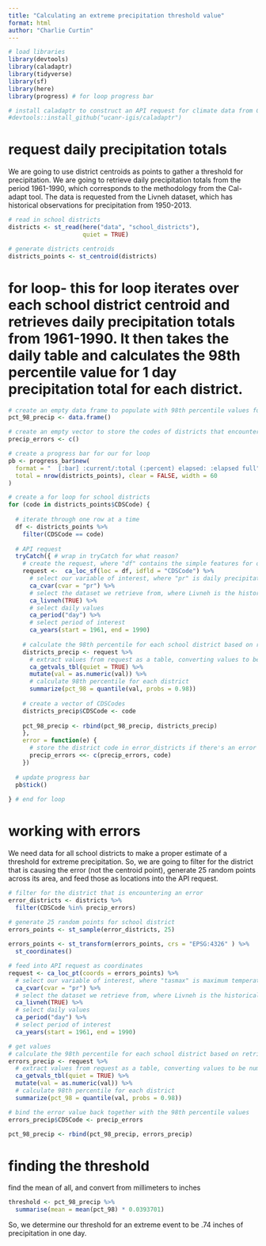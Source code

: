 ```yaml
---
title: "Calculating an extreme precipitation threshold value"
format: html
author: "Charlie Curtin"
---
```


```r
# load libraries
library(devtools)
library(caladaptr)
library(tidyverse)
library(sf)
library(here)
library(progress) # for loop progress bar

# install caladaptr to construct an API request for climate data from Cal-Adapt
#devtools::install_github("ucanr-igis/caladaptr")
```

# request daily precipitation totals

We are going to use district centroids as points to gather a threshold for precipitation. We are going to retrieve daily precipitation totals from the period 1961-1990, which corresponds to the methodology from the Cal-adapt tool. The data is requested from the Livneh dataset, which has historical observations for precipitation from 1950-2013.

```r
# read in school districts
districts <- st_read(here("data", "school_districts"), 
                     quiet = TRUE)

# generate districts centroids
districts_points <- st_centroid(districts)
```

# for loop- this for loop iterates over each school district centroid and retrieves daily precipitation totals from 1961-1990. It then takes the daily table and calculates the 98th percentile value for 1 day precipitation total for each district.

```r
# create an empty data frame to populate with 98th percentile values for precipitation
pct_98_precip <- data.frame()

# create an empty vector to store the codes of districts that encounter an error
precip_errors <- c()

# create a progress bar for our for loop
pb <- progress_bar$new(
  format = "  [:bar] :current/:total (:percent) elapsed: :elapsed full",
  total = nrow(districts_points), clear = FALSE, width = 60
)

# create a for loop for school districts
for (code in districts_points$CDSCode) {
   
  # iterate through one row at a time
  df <- districts_points %>% 
    filter(CDSCode == code)
  
  # API request
  tryCatch({ # wrap in tryCatch for what reason?
    # create the request, where "df" contains the simple features for our locations, and we use "CDSCode" as the unique identifier
    request <-  ca_loc_sf(loc = df, idfld = "CDSCode") %>% 
      # select our variable of interest, where "pr" is daily precipitation total
      ca_cvar(cvar = "pr") %>% 
      # select the dataset we retrieve from, where Livneh is the historical climate observations
      ca_livneh(TRUE) %>% 
      # select daily values
      ca_period("day") %>% 
      # select period of interest
      ca_years(start = 1961, end = 1990)
    
    # calculate the 98th percentile for each school district based on retrieved data
    districts_precip <- request %>% 
      # extract values from request as a table, converting values to be numeric
      ca_getvals_tbl(quiet = TRUE) %>%
      mutate(val = as.numeric(val)) %>% 
      # calculate 98th percentile for each district
      summarize(pct_98 = quantile(val, probs = 0.98))
    
    # create a vector of CDSCodes
    districts_precip$CDSCode <- code
    
    pct_98_precip <- rbind(pct_98_precip, districts_precip)
    },
    error = function(e) {
      # store the district code in error_districts if there's an error
      precip_errors <<- c(precip_errors, code)
    })
  
  # update progress bar
  pb$tick()
  
} # end for loop
```

# working with errors

We need data for all school districts to make a proper estimate of a threshold for extreme precipitation. So, we are going to filter for the district that is causing the error (not the centroid point), generate 25 random points across its area, and feed those as locations into the API request.

```r
# filter for the district that is encountering an error
error_districts <- districts %>% 
  filter(CDSCode %in% precip_errors)

# generate 25 random points for school district
errors_points <- st_sample(error_districts, 25)
  
errors_points <- st_transform(errors_points, crs = "EPSG:4326" ) %>% 
  st_coordinates()

# feed into API request as coordinates
request <- ca_loc_pt(coords = errors_points) %>% 
  # select our variable of interest, where "tasmax" is maximum temperature
  ca_cvar(cvar = "pr") %>% 
  # select the dataset we retrieve from, where Livneh is the historical climate observations
  ca_livneh(TRUE) %>% 
  # select daily values
  ca_period("day") %>% 
  # select period of interest
  ca_years(start = 1961, end = 1990)

# get values
# calculate the 98th percentile for each school district based on retrieved data
errors_precip <- request %>% 
  # extract values from request as a table, converting values to be numeric
  ca_getvals_tbl(quiet = TRUE) %>%
  mutate(val = as.numeric(val)) %>% 
  # calculate 98th percentile for each district
  summarize(pct_98 = quantile(val, probs = 0.98))

# bind the error value back together with the 98th percentile values
errors_precip$CDSCode <- precip_errors

pct_98_precip <- rbind(pct_98_precip, errors_precip)
```

# finding the threshold

find the mean of all, and convert from millimeters to inches
```r
threshold <- pct_98_precip %>% 
  summarise(mean = mean(pct_98) * 0.0393701)
```

So, we determine our threshold for an extreme event to be .74 inches of precipitation in one day.

